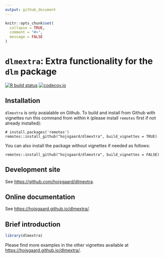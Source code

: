 ```yaml
---
output: github_document
---
```


<!-- README.md is generated from README.Rmd. Please edit only README.Rmd! -->

```r
knitr::opts_chunk$set(
  collapse = TRUE,
  comment = "#>",
  message = FALSE
)
```

<!-- # dlmextra -->
<!-- Extra functionality for the dlm package (for dynamic linear models) -->

# `dlmextra`: Extra functionality for the `dlm` package

<!-- badges: start -->
[![R build status](https://github.com/hojsgaard/dlmextra/workflows/R-CMD-check/badge.svg)](https://github.com/hojsgaard/dlmextra/actions) 
[![codecov.io](https://codecov.io/gh/hojsgaard/dlmextra/branch/master/graphs/badge.svg)](https://codecov.io/gh/hojsgaard/dlmextra?branch=master)
<!-- badges: end -->
  
## Installation

<!-- `caracas` is available on CRAN and can be installed as usual: -->

<!-- ``` -->
<!-- install.packages('caracas') -->
<!-- ``` -->

`dlmextra` is only avaialable on Github. 
To build and install from Github with vignettes run this command from within `R` (please install `remotes` first if not already installed):

```
# install.packages('remotes')
remotes::install_github("hojsgaard/dlmextra", build_vignettes = TRUE)
```

You can also install the package without vignettes if needed as follows:

```
remotes::install_github("hojsgaard/dlmextra", build_vignettes = FALSE)
```

<!-- ## Configuring the Python environment -->

<!-- The `caracas` package uses the [`reticulate`](https://github.com/rstudio/reticulate) package (to run Python code). Thus, if you wish to configure your Python environment, you need to 1) load `reticulate`, 2) configure the Python environment, and 3) load `caracas`. The Python environment can be configured as described [here](https://rstudio.github.io/reticulate/articles/versions.html). Again, this need to be done *before* loading `caracas`. -->

## Development site

See <https://github.com/hojsgaard/dlmextra>.

## Online documentation

See <https://hojsgaard.github.io/dlmextra/>.

## Brief introduction

```r
library(dlmextra)
```


Please find more examples in the other vignettes available at <https://hojsgaard.github.io/dlmextra/>.

